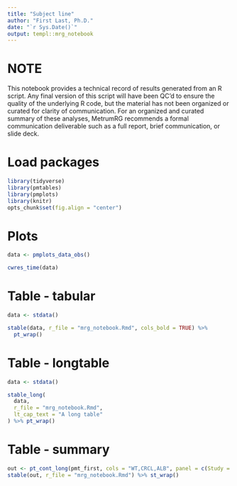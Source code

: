 ```yaml
---
title: "Subject line"
author: "First Last, Ph.D."
date: "`r Sys.Date()`"
output: templ::mrg_notebook
---
```


# NOTE

This notebook provides a technical record of results generated from an R script.
Any final version of this script will have been QC’d to ensure the quality of
the underlying R code, but the material has not been organized or curated for
clarity of communication. For an organized and curated summary of these
analyses, MetrumRG recommends a formal communication deliverable such as a full
report, brief communication, or slide deck.

# Load packages

```r
library(tidyverse)
library(pmtables)
library(pmplots)
library(knitr)
opts_chunk$set(fig.align = "center")
```

\clearpage

# Plots

```r
data <- pmplots_data_obs()

cwres_time(data)
```

\clearpage

# Table - tabular

```r
data <- stdata()

stable(data, r_file = "mrg_notebook.Rmd", cols_bold = TRUE) %>% 
  pt_wrap()
```

\clearpage

# Table - longtable

```r
data <- stdata()

stable_long(
  data, 
  r_file = "mrg_notebook.Rmd", 
  lt_cap_text = "A long table"
) %>% pt_wrap()
```


\clearpage

# Table - summary

```r
out <- pt_cont_long(pmt_first, cols = "WT,CRCL,ALB", panel = c(Study = "STUDYf"))
stable(out, r_file = "mrg_notebook.Rmd") %>% st_wrap() 
```

